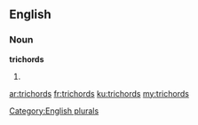 ==English==

===Noun===
'''trichords'''

# {{plural of|trichord}}

[[Category:English plurals]]

[[ar:trichords]]
[[fr:trichords]]
[[ku:trichords]]
[[my:trichords]]